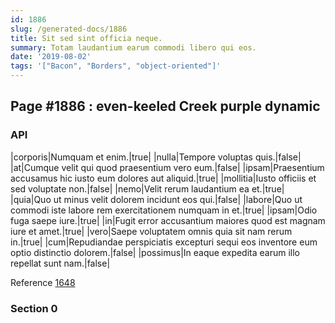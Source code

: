 ```yaml
---
id: 1886
slug: /generated-docs/1886
title: Sit sed sint officia neque.
summary: Totam laudantium earum commodi libero qui eos.
date: '2019-08-02'
tags: '["Bacon", "Borders", "object-oriented"]'
---
```


## Page #1886 : even-keeled Creek purple dynamic
### API

|corporis|Numquam et enim.|true|
|nulla|Tempore voluptas quis.|false|
|at|Cumque velit qui quod praesentium vero eum.|false|
|ipsam|Praesentium accusamus hic iusto eum dolores aut aliquid.|true|
|mollitia|Iusto officiis et sed voluptate non.|false|
|nemo|Velit rerum laudantium ea et.|true|
|quia|Quo ut minus velit dolorem incidunt eos qui.|false|
|labore|Quo ut commodi iste labore rem exercitationem numquam in et.|true|
|ipsam|Odio fuga saepe iure.|true|
|in|Fugit error accusantium maiores quod est magnam iure et amet.|true|
|vero|Saepe voluptatem omnis quia sit nam rerum in.|true|
|cum|Repudiandae perspiciatis excepturi sequi eos inventore eum optio distinctio dolorem.|false|
|possimus|In eaque expedita earum illo repellat sunt nam.|false|

Reference [1648](/1648)


### Section 0

